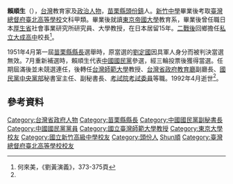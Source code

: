{{Infobox_officeholder
| name = 賴順生
| image name =
| width = 
| now = 台灣政治人士 
| period = 
| Sex = 男 
| Native place = 
| date of birth = 1908年
|date of death={{Death date and age|1992|4||1913||}}
| party = {{Kmt|19px}}
| place of birth = {{TWN-JPN}}[[新竹廳|新竹廳]][[頭份支廳|頭份支廳]][[頭份區|頭份區]]
| educate = 
*新竹中學
*臺灣總督府台北高等學校文科甲類
*日本東京帝國大學教育系
| past = 
*日本厚生省社會事業研究所研究員
*大學教授
*苗栗縣私立大成高中校長<br><span style="color: blue;">(1946年-1951年)</span>
*台灣省立師範學院（台灣省立師範大學前身）兼任教授
*[[File:Flag_of_Miaoli_County.svg|25px]]苗栗縣第1屆縣長<br><span style="color: blue;">(1951年-1954年)</span>
*台灣省立師範大學國民教育專修科主任兼教授
*台灣省政府教育廳副廳長
*國民黨中央黨部秘書室主任、副秘書長
*考試院考試委員
}}
'''賴順生'''（{{bd|1908年||1992年||catIdx=L賴}}），[[台灣|台灣]]教育家及[[政治人物|政治人物]]，[[苗栗縣|苗栗縣]][[頭份市|頭份鎮]]人。[[國立新竹高級中學|新竹中學]]畢業後考取[[臺灣總督府臺北高等學校|臺灣總督府臺北高等學校]]文科甲類。畢業後就讀[[東京帝國大學|東京帝國大學]]教育系，畢業後曾任職日本[[厚生省|厚生省]]社會事業研究所研究員、大學教授，在日本居留15年。[[臺灣戰後時期|二戰後]]回鄉擔任[[私立大成高中|私立大成高中]]校長<ref name="劉黃演義">何來美，《劉黃演義》，373-375頁</ref>。

1951年4月第一屆[[苗栗縣縣長|苗栗縣縣長]]選舉時，原當選的[[劉定國_(1913年)|劉定國]]因具軍人身分而被判決當選無效。7月重新補選時，賴順生代表[[中國國民黨|中國國民黨]]參選，經三輪投票後獲得當選。任期屆滿後並未競選連任，後轉任[[台灣師範大學|台灣師範大學]]教授、[[台灣省政府教育廳|台灣省政府教育廳]]副廳長、[[國民黨中央黨部|國民黨中央黨部]]秘書室主任、副秘書長、[[考試院|考試院]][[考試委員|考試委員]]等職。1992年4月逝世<ref name="劉黃演義"/>。

==參考資料==
<div class="references-small">
<references />
</div>
{{中華民國第四屆考試委員}}
{{中華民國第五屆考試委員}}
{{中華民國第六屆考試委員}}
[[Category:台灣省政府人物|Category:台灣省政府人物]]
[[Category:苗栗縣縣長|Category:苗栗縣縣長]]
[[Category:中國國民黨副秘書長|Category:中國國民黨副秘書長]]
[[Category:中國國民黨黨員|Category:中國國民黨黨員]]
[[Category:國立臺灣師範大學教授|Category:國立臺灣師範大學教授]]
[[Category:東京大學校友|Category:東京大學校友]]
[[Category:國立新竹高級中學校友|Category:國立新竹高級中學校友]]
[[Category:頭份人|Category:頭份人]]
[[Category:賴姓|Shun順]]
[[Category:臺灣總督府臺北高等學校校友|Category:臺灣總督府臺北高等學校校友]]